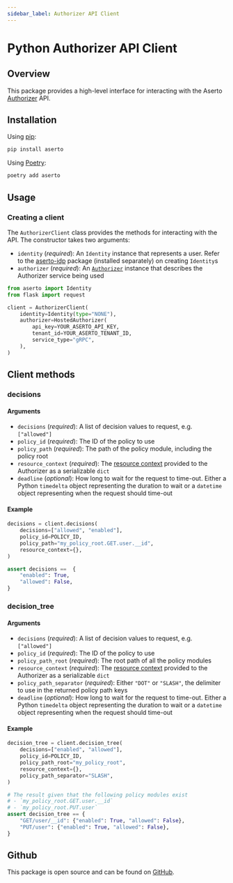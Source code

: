 ```yaml
---
sidebar_label: Authorizer API Client
---
```


# Python Authorizer API Client

## Overview

This package provides a high-level interface for interacting with the Aserto [Authorizer](/docs/authorizer-guide/overview) API.

## Installation

Using [pip](https://pip.pypa.io):

```sh
pip install aserto
```

Using [Poetry](https://python-poetry.org):

```sh
poetry add aserto
```

## Usage

### Creating a client

The `AuthorizerClient` class provides the methods for interacting with the API. The constructor takes
two arguments:

- `identity` (_required_): An `Identity` instance that represents a user.
  Refer to the [aserto-idp](/docs/software-development-kits/python/identity-providers) package
  (installed separately) on creating `Identity`s
- `authorizer` (_required_): An [`Authorizer`](/docs/software-development-kits/python/authorizers) instance that describes the Authorizer service being used

```py
from aserto import Identity
from flask import request

client = AuthorizerClient(
    identity=Identity(type="NONE"),
    authorizer=HostedAuthorizer(
        api_key=YOUR_ASERTO_API_KEY,
        tenant_id=YOUR_ASERTO_TENANT_ID,
        service_type="gRPC",
    ),
)
```

## Client methods

### decisions

#### Arguments

- `decisions` (_required_): A list of decision values to request, e.g. `["allowed"]`
- `policy_id` (_required_): The ID of the policy to use
- `policy_path` (_required_): The path of the policy module, including the policy root
- `resource_context` (_required_): The [resource context](/docs/authorizer-guide/resource-context) provided to the Authorizer as a serializable `dict`
- `deadline` (_optional_): How long to wait for the request to time-out.
  Either a Python `timedelta` object representing the duration to wait or a `datetime` object
  representing when the request should time-out

#### Example

```py
decisions = client.decisions(
    decisions=["allowed", "enabled"],
    policy_id=POLICY_ID,
    policy_path="my_policy_root.GET.user.__id",
    resource_context={},
)

assert decisions ==  {
    "enabled": True,
    "allowed": False,
}
```

### decision_tree

#### Arguments

- `decisions` (_required_): A list of decision values to request, e.g. `["allowed"]`
- `policy_id` (_required_): The ID of the policy to use
- `policy_path_root` (_required_): The root path of all the policy modules
- `resource_context` (_required_): The [resource context](/docs/authorizer-guide/resource-context) provided to the Authorizer as a serializable `dict`
- `policy_path_separator` (_required_): Either `"DOT"` or `"SLASH"`, the delimiter to use in the returned policy path keys
- `deadline` (_optional_): How long to wait for the request to time-out.
  Either a Python `timedelta` object representing the duration to wait or a `datetime` object
  representing when the request should time-out

#### Example

```py
decision_tree = client.decision_tree(
    decisions=["enabled", "allowed"],
    policy_id=POLICY_ID,
    policy_path_root="my_policy_root",
    resource_context={},
    policy_path_separator="SLASH",
)

# The result given that the following policy modules exist
# - `my_policy_root.GET.user.__id`
# - `my_policy_root.PUT.user`
assert decision_tree == {
    "GET/user/__id": {"enabled": True, "allowed": False},
    "PUT/user": {"enabled": True, "allowed": False},
}
```

## Github

This package is open source and can be found on [GitHub](https://github.com/aserto-dev/aserto-python/tree/main/packages/aserto).
